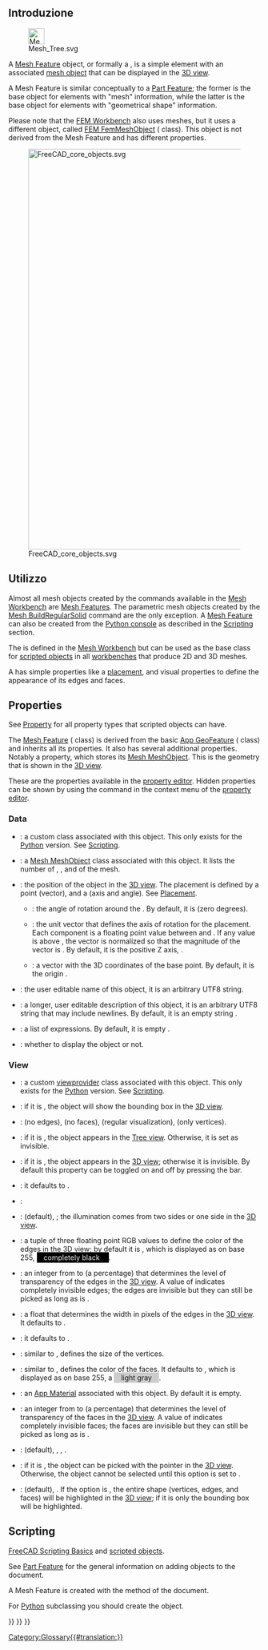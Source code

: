<languages/>
{{TOCright}}

<span id="Introduction"></span>
== Introduzione ==

[[File:Mesh_Tree.svg|32px]]

A [[Mesh Feature|Mesh Feature]] object, or formally a {{incode|Mesh::Feature}}, is a simple element with an associated [[Mesh_MeshObject|mesh object]] that can be displayed in the [[3D_view|3D view]].

A Mesh Feature is similar conceptually to a [[Part_Feature|Part Feature]]; the former is the base object for elements with "mesh" information, while the latter is the base object for elements with "geometrical shape" information.

Please note that the [[FEM_Workbench|FEM Workbench]] also uses meshes, but it uses a different object, called [[FEM_Mesh|FEM FemMeshObject]] ({{incode|Fem::FemMeshObject}} class). This object is not derived from the Mesh Feature and has different properties.

[[File:FreeCAD_core_objects.svg|800px]]

{{Caption|Simplified diagram of the relationships between the core objects in FreeCAD}}

<span id="Usage"></span>
==Utilizzo==

Almost all mesh objects created by the commands available in the [[Mesh_Workbench|Mesh Workbench]] are [[Mesh_Feature|Mesh Features]]. The parametric mesh objects created by the [[Mesh_BuildRegularSolid|Mesh BuildRegularSolid]] command are the only exception. A [[Mesh_Feature|Mesh Feature]] can also be created from the [[Python_console|Python console]] as described in the [[#Scripting|Scripting]] section.

The {{incode|Mesh::Feature}} is defined in the [[Mesh_Workbench|Mesh Workbench]] but can be used as the base class for [[Scripted_objects|scripted objects]] in all [[Workbenches|workbenches]] that produce 2D and 3D meshes.

A {{incode|Mesh::Feature}} has simple properties like a [[Placement|placement]], and visual properties to define the appearance of its edges and faces.

== Properties ==

See [[Property|Property]] for all property types that scripted objects can have.

The [[Mesh_Feature|Mesh Feature]] ({{incode|Mesh::Feature}} class) is derived from the basic [[App_GeoFeature|App GeoFeature]] ({{incode|App::GeoFeature}} class) and inherits all its properties. It also has several additional properties. Notably a {{PropertyData|Mesh}} property, which stores its [[Mesh_MeshObject|Mesh MeshObject]]. This is the geometry that is shown in the [[3D_view|3D view]].

These are the properties available in the [[Property_editor|property editor]]. Hidden properties can be shown by using the {{MenuCommand|Show hidden}} command in the context menu of the [[Property_editor|property editor]].

=== Data ===

{{TitleProperty|Base}}

* {{PropertyData|Proxy|PythonObject|Hidden}}: a custom class associated with this object. This only exists for the [[Python|Python]] version. See [[#Scripting|Scripting]].
* {{PropertyData|Mesh|MeshKernel}}: a [[Mesh_MeshObject|Mesh MeshObject]] class associated with this object. It lists the number of {{Value|Points}}, {{Value|Edges}}, and {{Value|Faces}} of the mesh.
* {{PropertyData|Placement|Placement}}: the position of the object in the [[3D_view|3D view]]. The placement is defined by a {{incode|Base}} point (vector), and a {{incode|Rotation}} (axis and angle). See [[Placement|Placement]].
** {{PropertyData|Angle}}: the angle of rotation around the {{PropertyData|Axis}}. By default, it is {{value|0°}} (zero degrees).
** {{PropertyData|Axis}}: the unit vector that defines the axis of rotation for the placement. Each component is a floating point value between {{value|0}} and {{value|1}}. If any value is above {{value|1}}, the vector is normalized so that the magnitude of the vector is {{value|1}}. By default, it is the positive Z axis, {{value|(0, 0, 1)}}.
** {{PropertyData|Position}}: a vector with the 3D coordinates of the base point. By default, it is the origin {{value|(0, 0, 0)}}.
* {{PropertyData|Label|String}}: the user editable name of this object, it is an arbitrary UTF8 string.
* {{PropertyData|Label2|String|Hidden}}: a longer, user editable description of this object, it is an arbitrary UTF8 string that may include newlines. By default, it is an empty string {{value|""}}.
* {{PropertyData|Expression Engine|ExpressionEngine|Hidden}}: a list of expressions. By default, it is empty {{value|[]}}.
* {{PropertyData|Visibility|Bool|Hidden}}: whether to display the object or not.

=== View ===

{{TitleProperty|Base}}

* {{PropertyView|Proxy|PythonObject|Hidden}}: a custom [[Viewprovider|viewprovider]] class associated with this object. This only exists for the [[Python|Python]] version. See [[#Scripting|Scripting]].

{{TitleProperty|Display Options}}

* {{PropertyView|Bounding Box|Bool}}: if it is {{TRUE}}, the object will show the bounding box in the [[3D_view|3D view]].
* {{PropertyView|Display Mode|Enumeration}}: {{value|Shaded}} (no edges), {{value|Wireframe}} (no faces), {{value|Flat Lines}} (regular visualization), {{value|Points}} (only vertices).
* {{PropertyView|Show In Tree|Bool}}: if it is {{TRUE}}, the object appears in the [[Tree_view|Tree view]]. Otherwise, it is set as invisible.
* {{PropertyView|Visibility|Bool}}: if it is {{TRUE}}, the object appears in the [[3D_view|3D view]]; otherwise it is invisible. By default this property can be toggled on and off by pressing the {{KEY|Space}} bar.

{{TitleProperty|Object Style}}

* {{PropertyView|Coloring|Bool|Hidden}}: it defaults to {{FALSE}}.
* {{PropertyView|Crease Angle|FloatConstraint}}:
* {{PropertyView|Lighting|Enumeration}}: {{value|One side}} (default), {{value|Two side}}; the illumination comes from two sides or one side in the [[3D_view|3D view]].
* {{PropertyView|Line Color|Color}}: a tuple of three floating point RGB values {{value|(r,g,b)}} to define the color of the edges in the [[3D_view|3D view]]; by default it is {{value|(0.0, 0.0, 0.0)}}, which is displayed as {{value|[0,0,0]}} on base 255, <span style="background-color:#000; color:#eee; width:3em; height:12pt; padding: 2px 1em 2px;">completely black </span>.
* {{PropertyView|Line Transparency|Percent}}: an integer from {{value|0}} to {{value|100}} (a percentage) that determines the level of transparency of the edges in the [[3D_view|3D view]]. A value of {{value|100}} indicates completely invisible edges; the edges are invisible but they can still be picked as long as {{PropertyView|Selectable}} is {{TRUE}}.
* {{PropertyView|Line Width|FloatConstraint}}: a float that determines the width in pixels of the edges in the [[3D_view|3D view]]. It defaults to {{value|1.0}}.
* {{PropertyView|Open Edges|Bool}}: it defaults to {{FALSE}}.
* {{PropertyView|Point Size|FloatConstraint}}: similar to {{PropertyView|Line Width}}, defines the size of the vertices.
* {{PropertyView|Shape Color|Color}}: similar to {{PropertyView|Line Color}}, defines the color of the faces. It defaults to {{value|(0.8, 0.8, 0.8)}}, which is displayed as {{value|[204,204,204]}} on base 255, a <span style="background-color:#ccc; width:3em; height:12pt; padding: 2px 1em 2px;">light gray</span>.
* {{PropertyView|Shape Material|Material|Hidden}}: an [[App_Material|App Material]] associated with this object. By default it is empty.
* {{PropertyView|Transparency|Percent}}: an integer from {{value|0}} to {{value|100}} (a percentage) that determines the level of transparency of the faces in the [[3D_view|3D view]]. A value of {{value|100}} indicates completely invisible faces; the faces are invisible but they can still be picked as long as {{PropertyView|Selectable}} is {{TRUE}}.

{{TitleProperty|Selection}}

* {{PropertyView|On Top When Selected|Enumeration}}: {{value|Disabled}} (default), {{value|Enabled}}, {{value|Object}}, {{value|Element}}.
* {{PropertyView|Selectable|Bool}}: if it is {{TRUE}}, the object can be picked with the pointer in the [[3D_view|3D view]]. Otherwise, the object cannot be selected until this option is set to {{TRUE}}.
* {{PropertyView|Selection Style|Enumeration}}: {{value|Shape}} (default), {{value|BoundBox}}. If the option is {{value|Shape}}, the entire shape (vertices, edges, and faces) will be highlighted in the [[3D_view|3D view]]; if it is {{value|BoundBox}} only the bounding box will be highlighted.

== Scripting ==

{{Emphasis|See also:}} [[FreeCAD_Scripting_Basics|FreeCAD Scripting Basics]] and [[Scripted_objects|scripted objects]].

See [[Part_Feature|Part Feature]] for the general information on adding objects to the document.

A Mesh Feature is created with the {{incode|addObject()}} method of the document.

{{Code|code=
import FreeCAD as App

doc = App.newDocument()
obj = App.ActiveDocument.addObject("Mesh::Feature", "Name")
obj.Label = "Custom label"
}}

For [[Python|Python]] subclassing you should create the {{incode|Mesh::FeaturePython}} object.

{{Code|code=
import FreeCAD as App

doc = App.newDocument()
obj = App.ActiveDocument.addObject("Mesh::FeaturePython", "Name")
obj.Label = "Custom label"
}}


{{Mesh_Tools_navi{{#translation:}}}}
{{Document_objects_navi{{#translation:}}}}
{{Userdocnavi{{#translation:}}}}
[[Category:Glossary{{#translation:}}]]